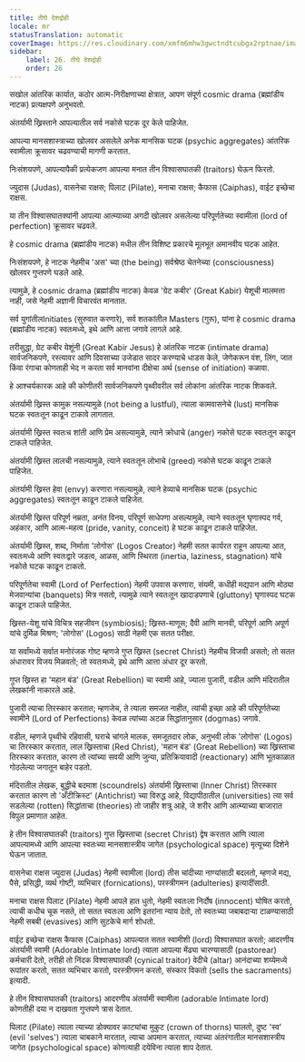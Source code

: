 ```yaml
---
title: तीघे देशद्रोही
locale: mr
statusTranslation: automatic
coverImage: https://res.cloudinary.com/xmfm6mhw3gwctndtcubgx2rptnae/image/upload/v1741354419/small_cover_la_gran_rebelion_28716e29d2.webp
sidebar:
    label: 26. तीघे देशद्रोही
    order: 26
---
```

सखोल आंतरिक कार्यात, कठोर आत्म-निरीक्षणाच्या क्षेत्रात, आपण संपूर्ण cosmic drama (ब्रह्मांडीय नाटक) प्रत्यक्षपणे अनुभवतो.

अंतर्यामी ख्रिस्ताने आपल्यातील सर्व नकोसे घटक दूर केले पाहिजेत.

आपल्या मानसशास्त्राच्या खोलवर असलेले अनेक मानसिक घटक (psychic aggregates) आंतरिक स्वामीला क्रूसावर चढवण्याची मागणी करतात.

निःसंशयपणे, आपल्यापैकी प्रत्येकजण आपल्या मनात तीन विश्वासघातकी (traitors) घेऊन फिरतो.

ज्युदास (Judas), वासनेचा राक्षस; पिलाट (Pilate), मनाचा राक्षस; कैफास (Caiphas), वाईट इच्छेचा राक्षस.

या तीन विश्वासघातक्यांनी आपल्या आत्म्याच्या अगदी खोलवर असलेल्या परिपूर्णतेच्या स्वामीला (lord of perfection) क्रूसावर चढवले.

हे cosmic drama (ब्रह्मांडीय नाटक) मधील तीन विशिष्ट प्रकारचे मूलभूत अमानवीय घटक आहेत.

निःसंशयपणे, हे नाटक नेहमीच 'अस' च्या (the being) सर्वश्रेष्ठ चेतनेच्या (consciousness) खोलवर गुप्तपणे घडले आहे.

त्यामुळे, हे cosmic drama (ब्रह्मांडीय नाटक) केवळ 'ग्रेट कबीर' (Great Kabir) येशूची मालमत्ता नाही, जसे नेहमी अज्ञानी विचारवंत मानतात.

सर्व युगांतीलInitiates (सुरुवात करणारे), सर्व शतकांतील Masters (गुरू), यांना हे cosmic drama (ब्रह्मांडीय नाटक) स्वतःमध्ये, इथे आणि आत्ता जगावे लागले आहे.

तरीसुद्धा, ग्रेट कबीर येशूंनी (Great Kabir Jesus) हे आंतरिक नाटक (intimate drama) सार्वजनिकपणे, रस्त्यावर आणि दिवसाच्या उजेडात सादर करण्याचे धाडस केले, जेणेकरून वंश, लिंग, जात किंवा रंगाचा कोणताही भेद न करता सर्व मानवांना दीक्षेचा अर्थ (sense of initiation) कळावा.

हे आश्चर्यकारक आहे की कोणीतरी सार्वजनिकपणे पृथ्वीवरील सर्व लोकांना आंतरिक नाटक शिकवले.

अंतर्यामी ख्रिस्त कामुक नसल्यामुळे (not being a lustful), त्याला कामवासनेचे (lust) मानसिक घटक स्वतःतून काढून टाकावे लागतात.

अंतर्यामी ख्रिस्त स्वतःच शांती आणि प्रेम असल्यामुळे, त्याने क्रोधाचे (anger) नकोसे घटक स्वतःतून काढून टाकले पाहिजेत.

अंतर्यामी ख्रिस्त लालची नसल्यामुळे, त्याने स्वतःतून लोभाचे (greed) नकोसे घटक काढून टाकले पाहिजेत.

अंतर्यामी ख्रिस्त हेवा (envy) करणारा नसल्यामुळे, त्याने हेव्याचे मानसिक घटक (psychic aggregates) स्वतःतून काढून टाकले पाहिजेत.

अंतर्यामी ख्रिस्त परिपूर्ण नम्रता, अनंत विनय, परिपूर्ण साधेपणा असल्यामुळे, त्याने स्वतःतून घृणास्पद गर्व, अहंकार, आणि आत्म-महत्व (pride, vanity, conceit) हे घटक काढून टाकले पाहिजेत.

अंतर्यामी ख्रिस्त, शब्द, निर्माता 'लोगोस' (Logos Creator) नेहमी सतत कार्यरत राहून आपल्या आत, स्वतःमध्ये आणि स्वतःद्वारे जडत्व, आळस, आणि स्थिरता (inertia, laziness, stagnation) यांचे नकोसे घटक काढून टाकतो.

परिपूर्णतेचा स्वामी (Lord of Perfection) नेहमी उपवास करणारा, संयमी, कधीही मद्यपान आणि मोठ्या मेजवान्यांचा (banquets) मित्र नसतो, त्यामुळे त्याने स्वतःतून खादाडपणाचे (gluttony) घृणास्पद घटक काढून टाकले पाहिजेत.

ख्रिस्त-येशू यांचे विचित्र सहजीवन (symbiosis); ख्रिस्त-माणूस; दैवी आणि मानवी, परिपूर्ण आणि अपूर्ण यांचे दुर्मिळ मिश्रण; 'लोगोस' (Logos) साठी नेहमी एक सतत परीक्षा.

या सर्वांमध्ये सर्वात मनोरंजक गोष्ट म्हणजे गुप्त ख्रिस्त (secret Christ) नेहमीच विजयी असतो; तो सतत अंधारावर विजय मिळवतो; तो स्वतःमध्ये, इथे आणि आत्ता अंधार दूर करतो.

गुप्त ख्रिस्त हा 'महान बंड' (Great Rebellion) चा स्वामी आहे, ज्याला पुजारी, वडील आणि मंदिरातील लेखकांनी नाकारले आहे.

पुजारी त्याचा तिरस्कार करतात; म्हणजेच, ते त्याला समजत नाहीत, त्यांची इच्छा आहे की परिपूर्णतेच्या स्वामीने (Lord of Perfections) केवळ त्यांच्या अटळ सिद्धांतानुसार (dogmas) जगावे.

वडील, म्हणजे पृथ्वीचे रहिवासी, घराचे चांगले मालक, समजूतदार लोक, अनुभवी लोक 'लोगोस' (Logos) चा तिरस्कार करतात, लाल ख्रिस्ताचा (Red Christ), 'महान बंड' (Great Rebellion) च्या ख्रिस्ताचा तिरस्कार करतात, कारण तो त्यांच्या सवयी आणि जुन्या, प्रतिक्रियावादी (reactionary) आणि भूतकाळात गोठलेल्या जगातून बाहेर पडतो.

मंदिरातील लेखक, बुद्धीचे बदमाश (scoundrels) अंतर्यामी ख्रिस्ताचा (Inner Christ) तिरस्कार करतात कारण तो 'अँटीक्रिस्ट' (Antichrist) च्या विरुद्ध आहे, विद्यापीठातील (universities) त्या सर्व सडलेल्या (rotten) सिद्धांताचा (theories) तो जाहीर शत्रू आहे, जे शरीर आणि आत्म्याच्या बाजारात विपुल प्रमाणात आहेत.

हे तीन विश्वासघातकी (traitors) गुप्त ख्रिस्ताचा (secret Christ) द्वेष करतात आणि त्याला आपल्यामध्ये आणि आपल्या स्वतःच्या मानसशास्त्रीय जागेत (psychological space) मृत्यूच्या दिशेने घेऊन जातात.

वासनेचा राक्षस ज्युदास (Judas) नेहमी स्वामीला (lord) तीस चांदीच्या नाण्यांसाठी बदलतो, म्हणजे मद्य, पैसे, प्रसिद्धी, व्यर्थ गोष्टी, व्यभिचार (fornications), परस्त्रीगमन (adulteries) इत्यादींसाठी.

मनाचा राक्षस पिलाट (Pilate) नेहमी आपले हात धुतो, नेहमी स्वतःला निर्दोष (innocent) घोषित करतो, त्याची कधीच चूक नसते, तो सतत स्वतःला आणि इतरांना न्याय देतो, तो स्वतःच्या जबाबदाऱ्या टाळण्यासाठी नेहमी सबबी (evasives) आणि सुटकेचे मार्ग शोधतो.

वाईट इच्छेचा राक्षस कैफास (Caiphas) आपल्यात सतत स्वामीशी (lord) विश्वासघात करतो; आदरणीय अंतर्यामी स्वामी (Adorable Intimate lord) त्याला आपल्या मेंढ्या चारण्यासाठी (pastorear) कर्मचारी देतो, तरीही तो निंदक विश्वासघातकी (cynical traitor) वेदीचे (altar) आनंदाच्या शय्येमध्ये रूपांतर करतो, सतत व्यभिचार करतो, परस्त्रीगमन करतो, संस्कार विकतो (sells the sacraments) इत्यादी.

हे तीन विश्वासघातकी (traitors) आदरणीय अंतर्यामी स्वामीला (adorable Intimate lord) कोणतीही दया न दाखवता गुप्तपणे त्रास देतात.

पिलाट (Pilate) त्याला त्याच्या डोक्यावर काट्यांचा मुकुट (crown of thorns) घालतो, दुष्ट 'स्व' (evil 'selves') त्याला चाबकाने मारतात, त्याचा अपमान करतात, त्याच्या अंतरंगातील मानसशास्त्रीय जागेत (psychological space) कोणत्याही दयेविना त्याला शाप देतात.
